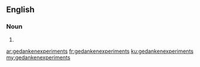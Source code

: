 ==English==

===Noun===
{{head|en|noun plural form}}

# {{plural of|gedankenexperiment|lang=en}}

[[ar:gedankenexperiments]]
[[fr:gedankenexperiments]]
[[ku:gedankenexperiments]]
[[my:gedankenexperiments]]